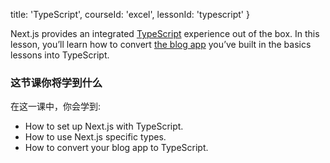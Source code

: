 
  title: 'TypeScript',
  courseId: 'excel',
  lessonId: 'typescript'
}

Next.js provides an integrated [TypeScript](https://www.typescriptlang.org/) experience out of the box. In this lesson, you’ll learn how to convert [the blog app](https://next-learn-starter.now.sh/) you’ve built in the basics lessons into TypeScript.

### 这节课你将学到什么

在这一课中，你会学到:

- How to set up Next.js with TypeScript.
- How to use Next.js specific types.
- How to convert your blog app to TypeScript.

